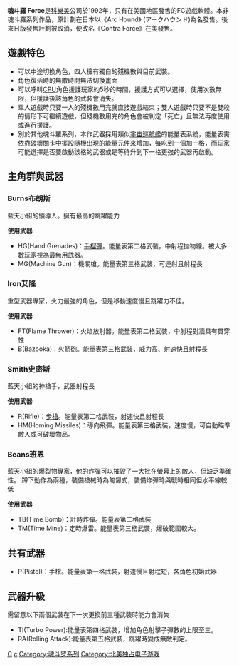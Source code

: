 {{Infobox VG
|title= 魂斗羅 Force
|original_title= Contra Force
|image= [[File:Contraforce_boxart.jpg|250px]]
|caption= 遊戲封面 
|developer= [[科乐美|科乐美]]
|publisher= [[科乐美|科乐美]]
|designer= 
|director= 
|producer= 
|composer= 
|series= 魂斗罗系列
|engine= 
|version= 
|released= {{collapsible list|title=1992年9月30日|{{vgrelease|NA|1992年9月30日}}}}
|genre= [[动作射击游戏|动作射击游戏]]
|modes= [[单人游戏|单人游戏]]、[[多人遊戲|配合游戏]]
|ratings= 
|platforms= [[FC遊戲機|FC遊戲機]]
|media= 
|requirements= 
|input= 
}}
'''魂斗羅 Force'''是[[科樂美|科樂美]]公司於1992年，只有在美國地區發售的FC遊戲軟體。本非魂斗羅系列作品，原計劃在日本以《Arc Hound》 (アークハウンド)為名發售。後來日版發售計劃被取消，便改名《Contra Force》在美發售。

== 遊戲特色 ==
*可以中途切換角色，四人擁有獨自的殘機數與目前武裝。
*角色復活時的無敵時間無法切換畫面
*可以呼叫[[CPU|CPU]]角色援護玩家約5秒的時間，援護方式可以選擇，使用次數無限，但援護後該角色的武裝會消失。
*單人遊戲時只要一人的殘機數用完就直接遊戲結束；雙人遊戲時只要不是雙殺的情形下可繼續遊戲，但殘機數用完的角色會被判定「死亡」且無法再度使用或進行援護。
*別於其他魂斗羅系列，本作武器採用類似[[宇宙巡航艦|宇宙巡航艦]]的能量表系統，能量表需依靠破壞關卡中擺設隨機出現的能量元件來增加，每吃到一個加一格，而玩家可能選擇是否要啟動該格的武器或是等待升到下一格更強的武器再啟動。

== 主角群與武器 ==
=== Burns布朗斯 ===
藍天小組的領導人。擁有最高的跳躍能力

'''使用武器'''
*HG(Hand Grenades)：[[手榴彈|手榴彈]]。能量表第二格武裝，中射程拋物線。被大多數玩家視為最無用武器。
*MG(Machine Gun)：機關槍。能量表第三格武裝，可連射且射程長

=== Iron艾隆  ===
重型武器專家，火力最強的角色，但是移動速度慢且跳躍力不佳。

'''使用武器'''
*FT(Flame Thrower)：火焰放射器。能量表第二格武裝，中射程對牆具有貫穿性
*B(Bazooka)：火箭砲。能量表第三格武裝，威力高、射速快且射程長
=== Smith史密斯  ===
藍天小組的神槍手，武器射程長

'''使用武器'''
*R(Rifle)：[[步槍|步槍]]。能量表第二格武裝，射速快且射程長
*HM(Homing Missiles)：導向飛彈。能量表第三格武裝，速度慢，可自動瞄準敵人或可破壞物品。

=== Beans班恩 ===
藍天小組的爆裂物專家，他的炸彈可以摧毀了一大批在螢幕上的敵人，但缺乏準確性。
蹲下動作為兩種，裝備槍械時為匍匐式，裝備炸彈時與戰時相同但水平線較低

'''使用武器'''
*TB(Time Bomb)：計時炸彈。能量表第二格武裝
*TM(Time Mine)：定時爆雷。能量表第三格武裝，爆破範圍較大。

== 共有武器 ==
*P(Pistol)：手槍。能量表第一格武裝，射速慢且射程短，各角色初始武器
== 武器升級 ==
需留意以下兩個武裝在下一次更換前三種武裝時能力會消失
*TI(Turbo Power):能量表第四格武裝，增加角色射擊子彈數的上限至三。
*RA(Rolling Attack):能量表第五格武裝，跳躍時變成無敵判定。

{{魂斗羅系列}}

[[Category:1992年电子游戏|C]]
[[Category:红白机游戏|c]]
[[Category:魂斗罗系列|Category:魂斗罗系列]]
[[Category:北美独占电子游戏|Category:北美独占电子游戏]]